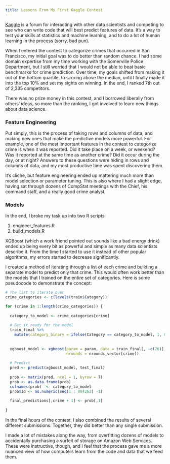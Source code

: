 ```yaml
---
title: Lessons From My First Kaggle Contest
---
```


[Kaggle](https://www.kaggle.com) is a forum for interacting with other data scientists and competing to see who can write code that will best predict features of data. It's a way to test your skills at statistics and machine learning, and to do a lot of human learning in the process (sorry, bad pun). 

When I entered the contest to categorize crimes that occurred in San Francisco, my initial goal was to do better than random chance. I had some domain expertise from my time working with the Somerville Police Department, but I still worried that I would not be able to beat basic benchmarks for crime prediction. Over time, my goals shifted from making it out of the bottom quartile, to scoring above the median, until I finally made it into the top 10% and set my sights on winning. In the end, I ranked 7th out of 2,335 competitors. 

There was no prize money in this contest, and I borrowed liberally from others' ideas, so more than the ranking, I got involved to learn new things about data science.     

### Feature Engineering

Put simply, this is the process of taking rows and columns of data, and making new ones that make the predictive models more powerful.  For example, one of the most important features in the contest to categorize crime is when it was reported. Did it take place on a week, or weekend? Was it reported at the same time as another crime? Did it occur during the day, or at night? Answers to these questions were hiding in rows and columns of data, and my most productive time was spent discovering them. 

It's cliche, but feature engineering ended up mattering much more than model selection or parameter tuning. This is also where I had a slight edge, having sat through dozens of CompStat meetings with the Chief, his command staff, and a really good crime analyst.      

### Models

In the end, I broke my task up into two R scripts: 

1) engineer_features.R
2) build_models.R

XGBoost (which a work friend pointed out sounds like a bad energy drink) ended up being every bit as powerful and simple as many data scientists describe it. From the time I started to use it instead of other popular algorithms, my errors started to decrease significantly.  

I created a method of iterating through a list of each crime and building a separate model to predict only that crime. This would often work better than the models that I trained on the entire set of categories. Here is some pseudocode to demonstrate the concept: 


```r

# The list to iterate over
crime_categories <- c(levels(train$Category))

for (crime in 1:length(crime_categories)) {
  
  category_to_model <- crime_categories[crime]
  
  # Get it ready for the model
  train_final %>% 
    mutate(category_binary = ifelse(Category == category_to_model, 1, 0))
    
  
  xgboost_model <- xgboost(param = param, data = train_final[, -c(26)], label = train_final[, c(26)], 
                           nrounds = nrounds_vector[crime])
  
  # Predict
  pred <- predict(xgboost_model, test_final)
  
  prob <- matrix(pred, ncol = 1, byrow = T)
  prob <- as.data.frame(prob)
  colnames(prob)  <- category_to_model
  prob$Id <- as.numeric(seq(1 : 884262) -1)
  
  final_predictions[,crime + 1] <- prob[,1]
  
}

```


In the final hours of the contest, I also combined the results of several different submissions. Together, they did better than any single submission. 

I made a lot of mistakes along the way, from overfitting dozens of models to accidentally purchasing a surfeit of storage on Amazon Web Services. These were instructive, though, and I feel that the process gave me a more nuanced view of how computers learn from the code and data that we feed them.  

